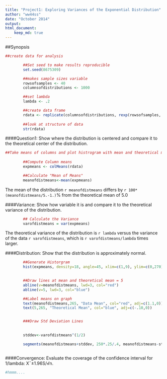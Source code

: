```yaml
---
title: "Project1: Exploring Variances of the Exponential Distribution"
author: "ww44ss"
date: "October 2014"
output: 
html_document:
    keep_md: true
---
```


##Synopsis

```r

##create data for analysis

        ##Set seed to make results reproducible
        set.seed(8675309)

        ##makes sample sizes variable
        rowsofsamples <- 40
        columnsofdistributions <- 1000

        ##set lambda 
        lambda <- .2

        ##create data frame
        rdata <- replicate(columnsofdistributions, rexp(rowsofsamples, lambda)) 
       
        ##look at structure of data
        str(rdata)

```

####Question1: Show where the distribution is centered and compare it to the theoretical center of the distribution.

```r

##Take means of columns and plot histrogram with mean and theoretical mean 
        
        ##Compute Column means
        expmeans <- colMeans(rdata)

        ##Calculate "Mean of Means"
        meanofdistmeans<-mean(expmeans)

```

The mean of the distribution `r meanofdistmeans` differs by `r 100*(meanofdistmeans/5.-1.)`% from the theoretical mean of 5.0


####Variance:  Show how variable it is and compare it to the theoretical variance of the distribution.


```r

        ## Calculate the Variance
        varofdistmeans = var(expmeans)

```

The theoretical variance of the distribution is `r lambda` versus the variance of the data `r varofdistmeans`, which is `r varofdistmeans/lambda` times larger.

####Distribution: Show that the distribution is approximately normal.

```r

        ##Generate Historgram
        hist(expmeans, density=18, angle=45, xlim=c(1,9), ylim=c(0,270))

        
        ##Draw lines at mean and theoretical mean = 5
        abline(v=meanofdistmeans, lwd=3, col="red")
        abline(v=5, lwd=3, col="blue")

        ##Label means on graph
        text(meanofdistmeans,265, "Data Mean", col="red", adj=c(1.1,0))
        text(5,265, "Theoretical Mean", col="blue", adj=c(-.10,0))


        ###Draw Std Deviation Lines
        
        
        stddev<-varofdistmeans^(1/2)

        segments(meanofdistmeans+stddev, 250*.25/.4, meanofdistmeans-stddev, col="red", lwd=3)



```



####Convergence: Evaluate the coverage of the confidence interval for 1/lambda: X¯±1.96S/√n.


```r

#hmmm....






```

